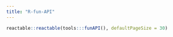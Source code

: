 ```yaml
---
title: "R-fun-API"
---
```


```r
reactable::reactable(tools:::funAPI(), defaultPageSize = 30)
```
